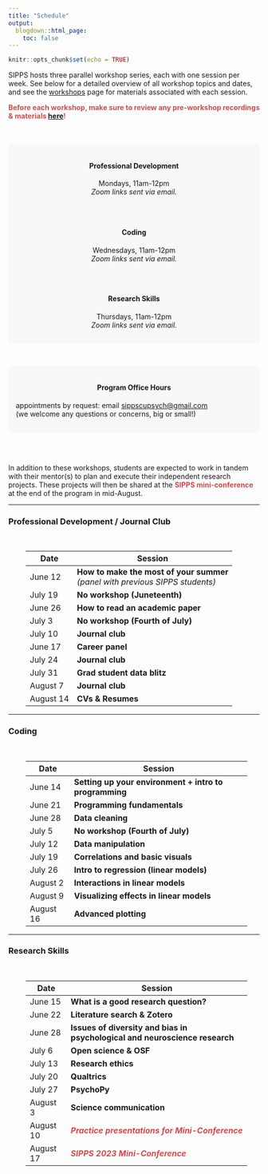 ```yaml
---
title: "Schedule"
output:
  blogdown::html_page:
    toc: false
---
```


```r
knitr::opts_chunk$set(echo = TRUE)
```

SIPPS hosts three parallel workshop series, each with one session per week. See below for a detailed overview of all workshop topics and dates, and see the [workshops](/workshops) page for materials associated with each session.

<font color="#D6494A">**Before each workshop, make sure to review any pre-workshop recordings & materials [here](/workshops)!**</font>

<br><br>
<div class="row align-items-center">
<div class="col-md-4" style="padding: 15px; background-color: #f8f8f8">
<h4 style="text-align:center">**Professional Development**</h4>
<p style="text-align:center">
Mondays, 11am-12pm
<br>
*Zoom links sent via email.*
</p>
</div>
<div class="col-md-1"></div>
<div class="col-md-3" style="padding: 15px; background-color: #f8f8f8">
<h4 style="text-align:center">**Coding**</h4>
<p style="text-align:center">
Wednesdays, 11am-12pm
<br>
*Zoom links sent via email.*
</p>
</div>
<div class="col-md-1"></div>
<div class="col-md-3" style="padding: 15px; background-color: #f8f8f8">
<h4 style="text-align:center">**Research Skills**</h4>
<p style="text-align:center">
Thursdays, 11am-12pm
<br>
*Zoom links sent via email.*
</p>
</div>
</div>
<br>

<div align="center"><div style="padding: 15px; background-color: #f8f8f8">
<h4 style="text-align:center">Program Office Hours</h4>
appointments by request: email [sippscupsych@gmail.com](mailto:sippscupsych@gmail.com) <br>
(we welcome any questions or concerns, big or small!)
</div></div>

<br><br>

In addition to these workshops, students are expected to work in tandem with their mentor(s) to plan and execute their independent research projects. These projects will then be shared at the <font color="#D6494A"><b>SIPPS mini-conference</b></font> at the end of the program in mid-August.

<hr>
### Professional Development / Journal Club
<br>
<div class="row" style="padding-left: 35px; padding-right: 25px;">
<table class="table table-striped">
<thead>
<tr>
<th scope="col">Date</th>
<th scope="col">Session</th>
</tr>
</thead>
<tr><td>June 12</td><td><b>How to make the most of your summer</b><br><i>(panel with previous SIPPS students) </i></td></tr>
<tr><td>July 19</td><td><b>No workshop (Juneteenth)</b><br></td></tr>
<tr><td>June 26</td><td><b>How to read an academic paper</b><br></td></tr>
<tr><td>July 3</td><td><b>No workshop (Fourth of July)</b><br></td></tr>
<tr><td>July 10</td><td><b>Journal club</b><br></td></tr>
<tr><td>June 17</td><td><b>Career panel</b><br></td></tr>
<tr><td>July 24</td><td><b>Journal club</b><br></td></tr>
<tr><td>July 31</td><td><b>Grad student data blitz</b><br></td></tr>
<tr><td>August 7</td><td><b>Journal club</b><br></td></tr>
<tr><td>August 14</td><td><b>CVs & Resumes</b><br></td></tr>
</table>
</div>
<hr>

### Coding
<br>
<div class="row" style="padding-left: 35px; padding-right: 25px;">
<table class="table table-striped">
<thead>
<tr>
<th scope="col">Date</th>
<th scope="col">Session</th>
</tr>
</thead>
<tr><td>June 14</td><td><b>Setting up your environment + intro to programming</b><br></td></tr>
<tr><td>June 21</td><td><b>Programming fundamentals</b><br></td></tr>
<tr><td>June 28</td><td><b>Data cleaning</b><br>
<tr><td>July 5</td><td><b>No workshop (Fourth of July)</b><br></td></tr>
<tr><td>July 12</td><td><b>Data manipulation</b><br></td></tr>
<tr><td>July 19</td><td><b>Correlations and basic visuals</b><br></td></tr>
<tr><td>July 26</td><td><b>Intro to regression (linear models)</b><br></td></tr>
<tr><td>August 2</td><td><b>Interactions in linear models</b><br></td></tr>
<tr><td>August 9</td><td><b>Visualizing effects in linear models</b><br></td></tr>
<tr><td>August 16</td><td><b>Advanced plotting</b><br></td></tr>
</table>
</div>
<hr>

### Research Skills
<br>
<div class="row" style="padding-left: 35px; padding-right: 25px;">
<table class="table table-striped">
<thead>
<tr>
<th scope="col">Date</th>
<th scope="col">Session</th>
</tr>
</thead>
<tr><td>June 15</td><td><b>What is a good research question?</b><br></td></tr>
<tr><td>June 22</td><td><b>Literature search & Zotero</b><br></td></tr>
<tr><td>June 28</td><td><b>Issues of diversity and bias in psychological and neuroscience research</b><br></td></tr>
<tr><td>July 6</td><td><b>Open science & OSF</b><br></td></tr>
<tr><td>July 13</td><td><b>Research ethics</b><br></td></tr>
<tr><td>July 20</td><td><b>Qualtrics</b><br></td></tr>
<tr><td>July 27</td><td><b>PsychoPy</b><br></td></tr>
<tr><td>August 3</td><td><b>Science communication</b><br></td></tr>
<tr><td>August 10</td><td><b><i><font color="#D6494A">Practice presentations for Mini-Conference</font></i></b><br></td></tr>
<tr><td>August 17</td><td><b><i><font color="#D6494A">SIPPS 2023 Mini-Conference</font></i></b><br></td></tr>
</table>
</div>
